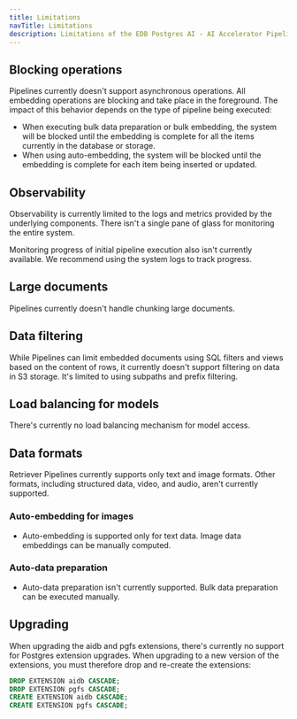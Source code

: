 ```yaml
---
title: Limitations
navTitle: Limitations
description: Limitations of the EDB Postgres AI - AI Accelerator Pipelines.
---
```


## Blocking operations

Pipelines currently doesn't support asynchronous operations. All embedding operations are blocking and take place in the foreground.
The impact of this behavior depends on the type of pipeline being executed:
  * When executing bulk data preparation or bulk embedding, the system will be blocked until the embedding is complete for all the items currently in the database or storage.
  * When using auto-embedding, the system will be blocked until the embedding is complete for each item being inserted or updated.

## Observability

Observability is currently limited to the logs and metrics provided by the underlying components. There isn't a single pane of glass for monitoring the entire system.

Monitoring progress of initial pipeline execution also isn't currently available. We recommend using the system logs to track progress.

## Large documents

Pipelines currently doesn't handle chunking large documents.

## Data filtering

While Pipelines can limit embedded documents using SQL filters and views based on the content of rows, it currently doesn't support filtering on data in S3 storage. It's limited to using subpaths and prefix filtering.

## Load balancing for models

There's currently no load balancing mechanism for model access.

## Data formats

Retriever Pipelines currently supports only text and image formats. Other formats, including structured data, video, and audio, aren't currently supported.

### Auto-embedding for images

* Auto-embedding is supported only for text data. Image data embeddings can be manually computed.

### Auto-data preparation

* Auto-data preparation isn't currently supported. Bulk data preparation can be executed manually.

## Upgrading

When upgrading the aidb and pgfs extensions, there's currently no support for Postgres extension upgrades. When upgrading to a new version of the extensions, you must therefore drop and re-create the extensions:

```sql
DROP EXTENSION aidb CASCADE;
DROP EXTENSION pgfs CASCADE;
CREATE EXTENSION aidb CASCADE;
CREATE EXTENSION pgfs CASCADE;
```
